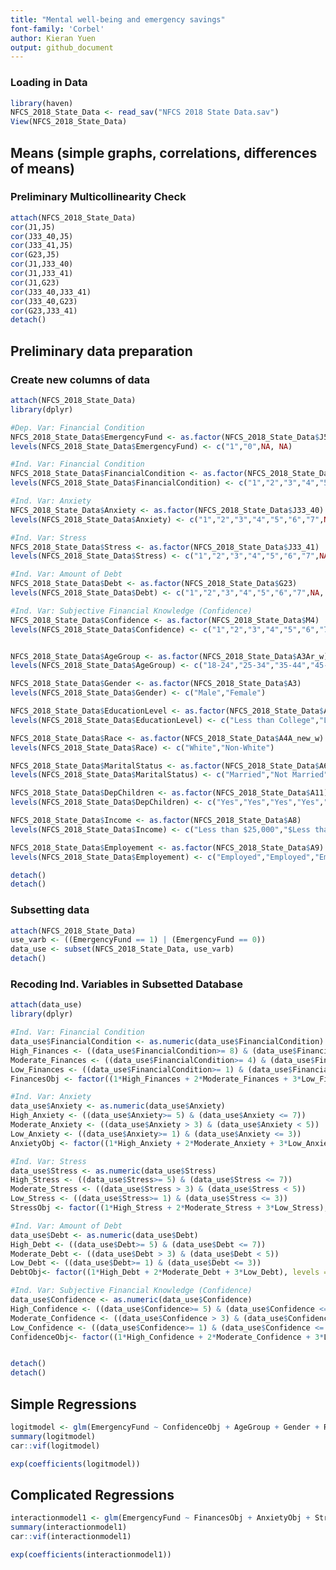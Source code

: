 ```yaml
---
title: "Mental well-being and emergency savings"
font-family: 'Corbel'
author: Kieran Yuen
output: github_document
---
```




### Loading in Data
```r
library(haven)
NFCS_2018_State_Data <- read_sav("NFCS 2018 State Data.sav")
View(NFCS_2018_State_Data)
```






## Means (simple graphs, correlations, differences of means)
### Preliminary Multicollinearity Check
```r
attach(NFCS_2018_State_Data)
cor(J1,J5)
cor(J33_40,J5)
cor(J33_41,J5)
cor(G23,J5)
cor(J1,J33_40)
cor(J1,J33_41)
cor(J1,G23)
cor(J33_40,J33_41)
cor(J33_40,G23)
cor(G23,J33_41)
detach()
```


## Preliminary data preparation

### Create new columns of data
```r
attach(NFCS_2018_State_Data)
library(dplyr)

#Dep. Var: Financial Condition
NFCS_2018_State_Data$EmergencyFund <- as.factor(NFCS_2018_State_Data$J5) 
levels(NFCS_2018_State_Data$EmergencyFund) <- c("1","0",NA, NA)

#Ind. Var: Financial Condition
NFCS_2018_State_Data$FinancialCondition <- as.factor(NFCS_2018_State_Data$J1) 
levels(NFCS_2018_State_Data$FinancialCondition) <- c("1","2","3","4","5","6","7","8","9","10",NA, NA)

#Ind. Var: Anxiety
NFCS_2018_State_Data$Anxiety <- as.factor(NFCS_2018_State_Data$J33_40)
levels(NFCS_2018_State_Data$Anxiety) <- c("1","2","3","4","5","6","7",NA, NA)

#Ind. Var: Stress
NFCS_2018_State_Data$Stress <- as.factor(NFCS_2018_State_Data$J33_41)
levels(NFCS_2018_State_Data$Stress) <- c("1","2","3","4","5","6","7",NA, NA)

#Ind. Var: Amount of Debt
NFCS_2018_State_Data$Debt <- as.factor(NFCS_2018_State_Data$G23)
levels(NFCS_2018_State_Data$Debt) <- c("1","2","3","4","5","6","7",NA, NA)

#Ind. Var: Subjective Financial Knowledge (Confidence)
NFCS_2018_State_Data$Confidence <- as.factor(NFCS_2018_State_Data$M4)
levels(NFCS_2018_State_Data$Confidence) <- c("1","2","3","4","5","6","7",NA, NA)


NFCS_2018_State_Data$AgeGroup <- as.factor(NFCS_2018_State_Data$A3Ar_w)
levels(NFCS_2018_State_Data$AgeGroup) <- c("18-24","25-34","35-44","45-54","55-64","65+")

NFCS_2018_State_Data$Gender <- as.factor(NFCS_2018_State_Data$A3)
levels(NFCS_2018_State_Data$Gender) <- c("Male","Female")

NFCS_2018_State_Data$EducationLevel <- as.factor(NFCS_2018_State_Data$A5_2015)
levels(NFCS_2018_State_Data$EducationLevel) <- c("Less than College","Less than College", "Less than College", "Some College", "Some College", "College Graduate", "AdvancedDeg")

NFCS_2018_State_Data$Race <- as.factor(NFCS_2018_State_Data$A4A_new_w)
levels(NFCS_2018_State_Data$Race) <- c("White","Non-White")

NFCS_2018_State_Data$MaritalStatus <- as.factor(NFCS_2018_State_Data$A6)
levels(NFCS_2018_State_Data$MaritalStatus) <- c("Married","Not Married","Not Married","Not Married","Not Married")

NFCS_2018_State_Data$DepChildren <- as.factor(NFCS_2018_State_Data$A11)
levels(NFCS_2018_State_Data$DepChildren) <- c("Yes","Yes","Yes","Yes","No", "No")

NFCS_2018_State_Data$Income <- as.factor(NFCS_2018_State_Data$A8)
levels(NFCS_2018_State_Data$Income) <- c("Less than $25,000","$Less than $25,000","$25,000-$50,000","$25,000-$50,000","$50,000-$100,000","$50,000-$100,000","$100,000+","$100,000+")

NFCS_2018_State_Data$Employement <- as.factor(NFCS_2018_State_Data$A9)
levels(NFCS_2018_State_Data$Employement) <- c("Employed","Employed","Employed","Unemployed","Unemployed","Unemployed","Unemployed","Unemployed")

detach()
detach()
```



### Subsetting data
```r
attach(NFCS_2018_State_Data)
use_varb <- ((EmergencyFund == 1) | (EmergencyFund == 0))
data_use <- subset(NFCS_2018_State_Data, use_varb)
detach()
```



### Recoding Ind. Variables in Subsetted Database
```r
attach(data_use)
library(dplyr)

#Ind. Var: Financial Condition
data_use$FinancialCondition <- as.numeric(data_use$FinancialCondition) 
High_Finances <- ((data_use$FinancialCondition>= 8) & (data_use$FinancialCondition <= 10))
Moderate_Finances <- ((data_use$FinancialCondition>= 4) & (data_use$FinancialCondition <= 7))
Low_Finances <- ((data_use$FinancialCondition>= 1) & (data_use$FinancialCondition <= 3))
FinancesObj <- factor((1*High_Finances + 2*Moderate_Finances + 3*Low_Finances), levels = c(1, 2, 3), labels = c( "HighFinCond", "ModFinCond", "LowFinCond"))

#Ind. Var: Anxiety
data_use$Anxiety <- as.numeric(data_use$Anxiety)
High_Anxiety <- ((data_use$Anxiety>= 5) & (data_use$Anxiety <= 7))
Moderate_Anxiety <- ((data_use$Anxiety > 3) & (data_use$Anxiety < 5))
Low_Anxiety <- ((data_use$Anxiety>= 1) & (data_use$Anxiety <= 3))
AnxietyObj <- factor((1*High_Anxiety + 2*Moderate_Anxiety + 3*Low_Anxiety), levels = c(1, 2, 3), labels = c( "HighAnxiety", "ModAnxiety", "LowAnxiety"))

#Ind. Var: Stress
data_use$Stress <- as.numeric(data_use$Stress)
High_Stress <- ((data_use$Stress>= 5) & (data_use$Stress <= 7))
Moderate_Stress <- ((data_use$Stress > 3) & (data_use$Stress < 5))
Low_Stress <- ((data_use$Stress>= 1) & (data_use$Stress <= 3))
StressObj <- factor((1*High_Stress + 2*Moderate_Stress + 3*Low_Stress), levels = c(1, 2, 3), labels = c( "HighStress", "ModStress", "LowStress"))

#Ind. Var: Amount of Debt
data_use$Debt <- as.numeric(data_use$Debt)
High_Debt <- ((data_use$Debt>= 5) & (data_use$Debt <= 7))
Moderate_Debt <- ((data_use$Debt > 3) & (data_use$Debt < 5))
Low_Debt <- ((data_use$Debt>= 1) & (data_use$Debt <= 3))
DebtObj<- factor((1*High_Debt + 2*Moderate_Debt + 3*Low_Debt), levels = c(1, 2, 3), labels = c( "HighDebt", "ModDebt", "LowDebt"))

#Ind. Var: Subjective Financial Knowledge (Confidence)
data_use$Confidence <- as.numeric(data_use$Confidence)
High_Confidence <- ((data_use$Confidence>= 5) & (data_use$Confidence <= 7))
Moderate_Confidence <- ((data_use$Confidence > 3) & (data_use$Confidence < 5))
Low_Confidence <- ((data_use$Confidence>= 1) & (data_use$Confidence <= 3))
ConfidenceObj<- factor((1*High_Confidence + 2*Moderate_Confidence + 3*Low_Confidence), levels = c(1, 2, 3), labels = c( "HighConfidence", "ModConfidence", "LowConfidence"))


detach()
detach()
```



## Simple Regressions
```r
logitmodel <- glm(EmergencyFund ~ ConfidenceObj + AgeGroup + Gender + Race + MaritalStatus + DepChildren + EducationLevel + Income + Employement + FinancesObj + AnxietyObj + StressObj + DebtObj, family = binomial, data = data_use)
summary(logitmodel)
car::vif(logitmodel)

exp(coefficients(logitmodel))
```


## Complicated Regressions
```r
interactionmodel1 <- glm(EmergencyFund ~ FinancesObj + AnxietyObj + StressObj + DebtObj + ConfidenceObj + StressObj:ConfidenceObj, family = binomial, data = data_use)
summary(interactionmodel1)
car::vif(interactionmodel1)

exp(coefficients(interactionmodel1))
```


